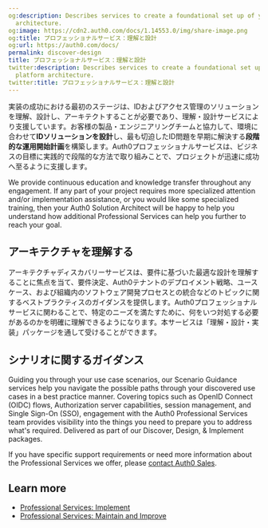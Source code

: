 ```yaml
---
og:description: Describes services to create a foundational set up of your Auth0 platform
  architecture.
og:image: https://cdn2.auth0.com/docs/1.14553.0/img/share-image.png
og:title: プロフェッショナルサービス：理解と設計
og:url: https://auth0.com/docs/
permalink: discover-design
title: プロフェッショナルサービス：理解と設計
twitter:description: Describes services to create a foundational set up of your Auth0
  platform architecture.
twitter:title: プロフェッショナルサービス：理解と設計
---
```


実装の成功における最初のステージは、IDおよびアクセス管理のソリューションを理解、設計し、アーキテクトすることが必要であり、理解・設計サービスにより支援しています。お客様の製品・エンジニアリングチームと協力して、環境に合わせて**IDソリューションを設計**し、最も切迫したID問題を早期に解決する**段階的な運用開始計画**を構築します。Auth0プロフェッショナルサービスは、ビジネスの目標に実践的で段階的な方法で取り組みことで、プロジェクトが迅速に成功へ至るように支援します。

<Callout icon="file-lines" color="#0EA5E9" iconType="regular">

We provide continuous education and knowledge transfer throughout any engagement. If any part of your project requires more specialized attention and/or implementation assistance, or you would like some specialized training, then your Auth0 Solution Architect will be happy to help you understand how additional Professional Services can help you further to reach your goal.

</Callout>

## アーキテクチャを理解する

アーキテクチャディスカバリーサービスは、要件に基づいた最適な設計を理解することに焦点を当て、要件決定、Auth0テナントのデプロイメント戦略、ユースケース、および組織内のソフトウェア開発プロセスとの統合などのトピックに関するベストプラクティスのガイダンスを提供します。Auth0プロフェッショナルサービスに関わることで、特定のニーズを満たすために、何をいつ対処する必要があるのかを明確に理解できるようになります。本サービスは「理解・設計・実装」パッケージを通して受けることができます。

## シナリオに関するガイダンス

Guiding you through your use case scenarios, our Scenario Guidance services help you navigate the possible paths through your discovered use cases in a best practice manner. Covering topics such as <Tooltip tip="OpenID: Open standard for authentication that allows applications to verify users' identities without collecting and storing login information." cta="View Glossary" href="/docs/glossary?term=OpenID">OpenID</Tooltip> Connect (OIDC) flows, <Tooltip tip="OpenID: Open standard for authentication that allows applications to verify users' identities without collecting and storing login information." cta="View Glossary" href="/docs/glossary?term=Authorization+server">Authorization server</Tooltip> capabilities, session management, and <Tooltip tip="Single Sign-On (SSO): Service that, after a user logs into one applicaton, automatically logs that user in to other applications." cta="View Glossary" href="/docs/glossary?term=Single+Sign-On">Single Sign-On</Tooltip> (SSO), engagement with the Auth0 Professional Services team provides visibility into the things you need to prepare you to address what's required. Delivered as part of our Discover, Design, & Implement packages.

If you have specific support requirements or need more information about the Professional Services we offer, please [contact Auth0 Sales](https://auth0.com/contact-us).

## Learn more

* [Professional Services: Implement](/docs/get-started/professional-services/implement)
* [Professional Services: Maintain and Improve](/docs/get-started/professional-services/maintain-improve)